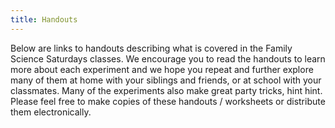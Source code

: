 ```yaml
---
title: Handouts
---
```


Below are links to handouts describing what is covered in the Family Science Saturdays classes. We encourage you to read the handouts to learn more about each experiment and we hope you repeat and further explore many of them at home with your siblings and friends, or at school with your classmates. Many of the experiments also make great party tricks, hint hint. Please feel free to make copies of these handouts / worksheets or distribute them electronically.

<Title>Kitchen Chemistry</Title>

<CardGroup>

<MiniCard
  title="Kitchen Chemistry Handout"
  href="http://s3.us-east.cloud-object-storage.appdomain.cloud/familyscience/9046-KITCHEN%20CHEMISTRY%20Prep%20Directions%20Jan%202022.pdf
"
  actionIcon="arrowDown"
/>

</CardGroup>

<Title>Polymers</Title>

<CardGroup>

<MiniCard
  title="Polymer Science Handout"
  href="http://s3.us-east.cloud-object-storage.appdomain.cloud/familyscience/1624-IBM%20FSS%20Wave%20Handout%20(2016).pdf"
  actionIcon="arrowDown"
/>

</CardGroup>



<Title>States of Matter: Solids, Liquids and Gases</Title>

<CardGroup>

<MiniCard
  title="States of Matter Handout"
  href="http://s3.us-east.cloud-object-storage.appdomain.cloud/familyscience/1624-IBM%20FSS%20Wave%20Handout%20(2016).pdf"
  actionIcon="arrowDown"
/>

</CardGroup>

<Title>Waves, Sound & Light</Title>

<CardGroup>

<MiniCard
  title="Waves, Sound & Light Handout (best printed in color, double-sided)"
  href="http://s3.us-east.cloud-object-storage.appdomain.cloud/familyscience/1624-IBM%20FSS%20Wave%20Handout%20(2016).pdf"
  actionIcon="arrowDown"
/>

</CardGroup>



<Title>Introduction to Electronics</Title>

<CardGroup>

<MiniCard
  title="Introduction to Electronics Handout"
  href="http://s3.us-east.cloud-object-storage.appdomain.cloud/familyscience/IntroElectronics_handout_20230510.pdf"
  actionIcon="arrowDown"
/>

<MiniCard
  title="Introduction to Electronics Adder Function Handout"
  href="http://s3.us-east.cloud-object-storage.appdomain.cloud/familyscience/IntroElectro_adder.pdf"
  actionIcon="arrowDown"
/>

</CardGroup>




<Title>Introduction to Algorithms</Title>

<CardGroup>

<MiniCard download
  title="Algorithms handout"
  href="http://s3.us-east.cloud-object-storage.appdomain.cloud/familyscience/IBM_Family_Science_Algorithms_InClass_Handout.pptx"
  actionIcon="arrowDown"
/>

<MiniCard
  title="Additional Algorithms Education"
  href="http://s3.us-east.cloud-object-storage.appdomain.cloud/familyscience/1624-Intro%20to%20Algorithms%20Handout%20(2012).pdf"
  actionIcon="arrowDown"
/>

</CardGroup>